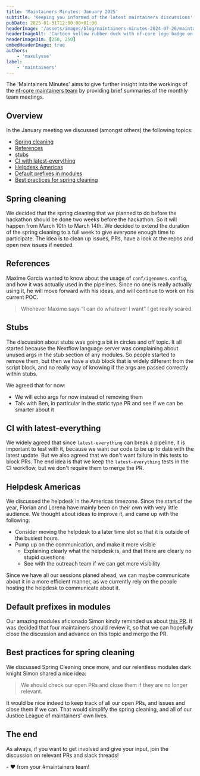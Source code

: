 ```yaml
---
title: 'Maintainers Minutes: January 2025'
subtitle: 'Keeping you informed of the latest maintainers discussions'
pubDate: 2025-01-31T12:00:00+01:00
headerImage: '/assets/images/blog/maintainers-minutes-2024-07-26/maintainers_duck.png'
headerImageAlt: 'Cartoon yellow rubber duck with nf-core logo badge on its body with the nf-core logo.'
headerImageDim: [250, 250]
embedHeaderImage: true
authors:
    - 'maxulysse'
label:
    - 'maintainers'
---
```



The 'Maintainers Minutes' aims to give further insight into the workings of the [nf-core maintainers team](/governance#maintainers)
by providing brief summaries of the monthly team meetings.

## Overview

In the January meeting we discussed (amongst others) the following topics:

-   [Spring cleaning](#spring-cleaning)
-   [References](#references)
-   [stubs](#stubs)
-   [CI with latest-everything](#ci-with-latest-everything)
-   [Helpdesk Americas](#helpdesk-americas)
-   [Default prefixes in modules](#default-prefixes-in-modules)
-   [Best practices for spring cleaning](#best-practices-for-spring-cleaning)

## Spring cleaning

We decided that the spring cleaning that we planned to do before the hackathon should be done two weeks before the hackathon.
So it will happen from March 10th to March 14th.
We decided to extend the duration of the spring cleaning to a full week to give everyone enough time to participate.
The idea is to clean up issues, PRs, have a look at the repos and open new issues if needed.

## References

Maxime Garcia wanted to know about the usage of `conf/igenomes.config`, and how it was actually used in the pipelines.
Since no one is really actually using it, he will move forward with his ideas, and will continue to work on his current POC.

> Whenever Maxime says “I can do whatever I want” I get really scared.

## Stubs

The discussion about stubs was going a bit in circles and off topic.
It all started because the Nextflow language server was complaining about unused args in the stub section of any modules.
So people started to remove them, but then we have a stub block that is widely different from the script block, and no really way of knowing if the args are passed correctly within stubs.

We agreed that for now:

-   We will echo args for now instead of removing them
-   Talk with Ben, in particular in the static type PR and see if we can be smarter about it

## CI with latest-everything

We widely agreed that since `latest-everything` can break a pipeline, it is important to test with it, because we want our code to be up to date with the latest update.
But we also agreed that we don't want failure in this tests to block PRs.
The end idea is that we keep the `latest-everything` tests in the CI workflow, but we don't require them to merge the PR.

## Helpdesk Americas

We discussed the helpdesk in the Americas timezone.
Since the start of the year, Florian and Lorena have mainly been on their own with very little audience.
We thought about ideas to improve it, and came up with the following:

-   Consider moving the helpdesk to a later time slot so that it is outside of the busiest hours.
-   Pump up on the communication, and make it more visible
    -   Explaining clearly what the helpdesk is, and that there are clearly no stupid questions
    -   See with the outreach team if we can get more visibility

Since we have all our sessions planed ahead, we can maybe communicate about it in a more efficient manner, as we currently rely on the people hosting the helpdesk to communicate about it.

## Default prefixes in modules

Our amazing modules aficionado Simon kindly reminded us about [this PR](https://github.com/nf-core/website/pull/2608).
It was decided that four maintainers should review it, so that we can hopefully close the discussion and advance on this topic and merge the PR.

## Best practices for spring cleaning

We discussed Spring Cleaning once more, and our relentless modules dark knight Simon shared a nice idea:

> We should check our open PRs and close them if they are no longer relevant.

It would be nice indeed to keep track of all our open PRs, and issues and close them if we can.
That would simplify the spring cleaning, and all of our Justice League of maintainers' own lives.

## The end

As always, if you want to get involved and give your input, join the discussion on relevant PRs and slack threads!

\- :heart: from your #maintainers team!

